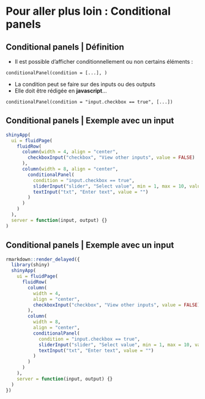 # Pour aller plus loin : Conditional panels

## Conditional panels | Définition

- Il est possible d'afficher conditionnellement ou non certains éléments :  

```
conditionalPanel(condition = [...], )
```

- La condition peut se faire sur des inputs ou des outputs
- Elle doit être rédigée en __javascript__...

```
conditionalPanel(condition = "input.checkbox == true", [...])
```

## Conditional panels | Exemple avec un input

```{r, echo = TRUE, eval = FALSE}
shinyApp(
  ui = fluidPage(
    fluidRow(
      column(width = 4, align = "center",
        checkboxInput("checkbox", "View other inputs", value = FALSE)
      ),
      column(width = 8, align = "center",
        conditionalPanel(
          condition = "input.checkbox == true", 
          sliderInput("slider", "Select value", min = 1, max = 10, value = 5),
          textInput("txt", "Enter text", value = "")
        )
      )
    )
  ),
  server = function(input, output) {}
)
```

## Conditional panels | Exemple avec un input

```{r, echo = FALSE}
rmarkdown::render_delayed({
  library(shiny)
  shinyApp(
    ui = fluidPage(
      fluidRow(
        column(
          width = 4,
          align = "center",
          checkboxInput("checkbox", "View other inputs", value = FALSE)
        ),
        column(
          width = 8,
          align = "center",
          conditionalPanel(
            condition = "input.checkbox == true", 
            sliderInput("slider", "Select value", min = 1, max = 10, value = 5),
            textInput("txt", "Enter text", value = "")
          )
        )
      )
    ),
    server = function(input, output) {}
  )
})
```

